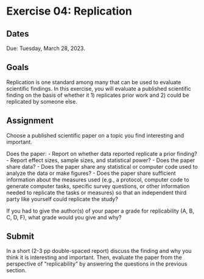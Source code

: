 # Exercise 04: Replication {#ex_replication -}

## Dates {-}

Due: [Tuesday, March 28, 2023]{.orange_due}.

## Goals {-}

Replication is one standard among many that can be used to evaluate scientific findings.
In this exercise, you will evaluate a published scientific finding on the basis of whether it 1) replicates prior work and 2) could be replicated by someone else.

## Assignment {-}

Choose a published scientific paper on a topic you find interesting and important.

Does the paper:
- Report on whether data reported replicate a prior finding?
- Report effect sizes, sample sizes, and statistical power?
- Does the paper share data?
- Does the paper share any statistical or computer code used to analyze the data or make figures?
- Does the paper share sufficient information about the measures used (e.g., a protocol, computer code to generate computer tasks, specific survey questions, or other information needed to replicate the tasks or measures) so that an independent third party like yourself could replicate the study?

If you had to give the author(s) of your paper a grade for replicability (A, B, C, D, F), what grade would you give and why?

## Submit {-}

In a short (2-3 pp double-spaced report) discuss the finding and why you think it is interesting and important.
Then, evaluate the paper from the perspective of "replicability" by answering the questions in the previous section.
